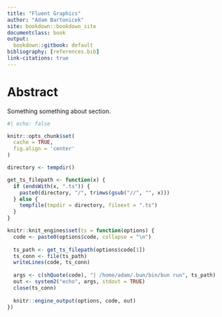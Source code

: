 ```yaml
---
title: "Fluent Graphics"
author: "Adam Bartonicek"
site: bookdown::bookdown_site
documentclass: book
output:
  bookdown::gitbook: default
bibliography: [references.bib]
link-citations: true
---
```



# Abstract 

Something something about section.

```r
#| echo: false

knitr::opts_chunk$set(
  cache = TRUE,
  fig.align = 'center'
)

directory <- tempdir()

get_ts_filepath <- function(x) {
  if (endsWith(x, ".ts")) {
    paste0(directory, "/", trimws(gsub("//", "", x)))
  } else {
    tempfile(tmpdir = directory, fileext = ".ts")
  }
}

knitr::knit_engines$set(ts = function(options) {
  code <- paste0(options$code, collapse = "\n")
  
  ts_path <- get_ts_filepath(options$code[1]) 
  ts_conn <- file(ts_path)
  writeLines(code, ts_conn)
  
  args <- c(shQuote(code), "| /home/adam/.bun/bin/bun run", ts_path)
  out <- system2("echo", args, stdout = TRUE)
  close(ts_conn)
  
  knitr::engine_output(options, code, out)
})

```

